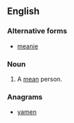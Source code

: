 ==English==

===Alternative forms===
* [[meanie]]

===Noun===
{{en-noun|meanies}}

# {{lb|en|informal}} A [[mean]] person.

===Anagrams===
* [[yamen#English|yamen]]